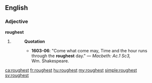 ==English==

===Adjective===
'''roughest'''

# {{en-superlative of|rough}}
#: '''Quotation'''
#:* '''1603-06''': "Come what come may, Time and the hour runs through the '''roughest''' day." &mdash; ''Macbeth: Ac.1 Sc3,'' Wm.&nbsp;Shakespeare.

[[ca:roughest]]
[[fr:roughest]]
[[hu:roughest]]
[[my:roughest]]
[[simple:roughest]]
[[sv:roughest]]